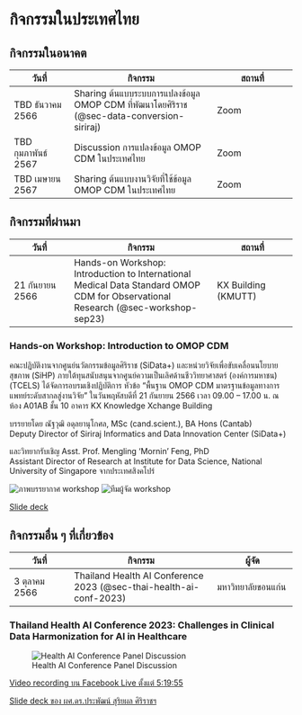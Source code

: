 # กิจกรรมในประเทศไทย

## กิจกรรมในอนาคต
| วันที่ | กิจกรรม | สถานที่ |
| --- | ------- | ---- |
| TBD ธันวาคม 2566 | Sharing ต้นแบบระบบการแปลงข้อมูล OMOP CDM ที่พัฒนาโดยศิริราช (@sec-data-conversion-siriraj) | Zoom |
| TBD กุมภาพันธ์ 2567 | Discussion การแปลงข้อมูล OMOP CDM ในประเทศไทย | Zoom |
| TBD เมษายน 2567 | Sharing ต้นแบบงานวิจัยที่ใช้ข้อมูล OMOP CDM ในประเทศไทย | Zoom |

## กิจกรรมที่ผ่านมา

| วันที่ | กิจกรรม | สถานที่ |
| --- | ------- | ---- |
| 21 กันยายน 2566 | Hands-on Workshop: Introduction to International Medical Data Standard OMOP CDM for Observational Research (@sec-workshop-sep23) | KX Building (KMUTT) |

### Hands-on Workshop: Introduction to OMOP CDM  {#sec-workshop-sep23}


คณะปฏิบัติงานจากศูนย์นวัตกรรมข้อมูลศิริราช (SiData+) และหน่วยวิจัยเพื่อขับเคลื่อนนโยบายสุขภาพ (SiHP) ภายใต้ทุนสนับสนุนจากศูนย์ความเป็นเลิศด้านชีววิทยาศาสตร์ (องค์การมหาชน) (TCELS) ได้จัดการอบรมเชิงปฏิบัติการ หัวข้อ “พื้นฐาน OMOP CDM มาตรฐานข้อมูลทางการแพทย์ระดับสากลสู่งานวิจัย” ในวันพฤหัสบดีที่ 21 กันยายน 2566 เวลา 09.00 – 17.00 น. ณ ห้อง A01AB ชั้น 10 อาคาร KX Knowledge Xchange Building 

บรรยายโดย ณัฐวุฒิ อดุลยานุโกศล, MSc (cand.scient.), BA Hons (Cantab)  
Deputy Director of Siriraj Informatics and Data Innovation Center (SiData+)

และวิทยากรับเชิญ Asst. Prof. Mengling ‘Mornin’ Feng, PhD  
Assistant Director of Research at Institute for Data Science, National University of Singapore จากประเทศสิงคโปร์

![ภาพบรรยากาศ workshop](img/activities/2023-09-21_workshop-lecture.jpeg)
![ทีมผู้จัด workshop](img/activities/2023-09-21_workshop-team.jpg)

[Slide deck](files/2023-09-21_OMOP-workshop_compressed.pdf)

## กิจกรรมอื่น ๆ ที่เกี่ยวข้อง

| วันที่ | กิจกรรม | ผู้จัด |
| --- | ------- | ---- |
| 3 ตุลาคม 2566 | Thailand Health AI Conference 2023 (@sec-thai-health-ai-conf-2023) | มหาวิทยาลัยขอนแก่น |

### Thailand Health AI Conference 2023: Challenges in Clinical Data Harmonization for AI in Healthcare {#sec-thai-health-ai-conf-2023}

![Health AI Conference Panel Discussion](img/activities/2023-10-03_health-ai-conf.png)

[Video recording บน Facebook Live ตั้งแต่ 5:19:55](https://www.facebook.com/watch/live/?ref=watch_permalink&v=833280208580085&t=19315)

[Slide deck ของ ผศ.ดร.ประพัฒน์ สุริยผล ศิริราชฯ](files/2023-10-03_Health_AI_Prapat.pdf)
